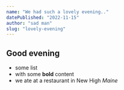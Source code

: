 ```yaml
---
name: "We had such a lovely evening.."
datePublished: "2022-11-15"
author: "sad man"
slug: "lovely-evening"
---
```


## Good evening

+ some list
+ with some **bold** content
+ we ate at a restaurant in New High *Maine*